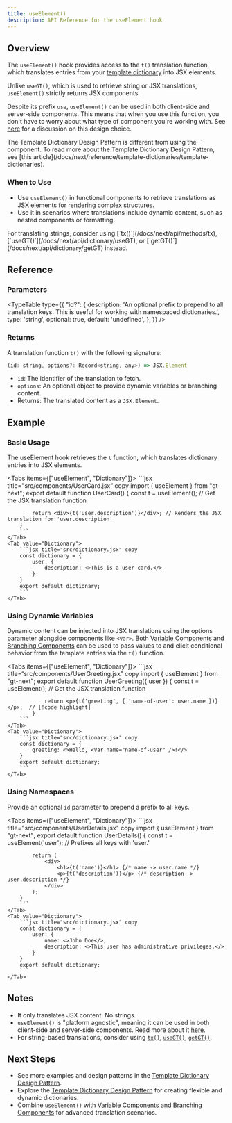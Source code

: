 ```yaml
---
title: useElement()
description: API Reference for the useElement hook
---
```


## Overview

The `useElement()` hook provides access to the `t()` translation function, which translates entries from your [template dictionary](/docs/next/reference/template-dictionaries/template-dictionaries) into JSX elements.

Unlike `useGT()`, which is used to retrieve string or JSX translations, `useElement()` strictly returns JSX components.

Despite its prefix `use`, `useElement()` can be used in both client-side and server-side components.
This means that when you use this function, you don't have to worry about what type of component you're working with.
See [here](/docs/next/discussion/useElement) for a discussion on this design choice.

<Callout>
    The Template Dictionary Design Pattern is different from using the `<T>` component.
    To read more about the Template Dictionary Design Pattern, see [this article](/docs/next/reference/template-dictionaries/template-dictionaries).
</Callout>


### When to Use

- Use `useElement()` in functional components to retrieve translations as JSX elements for rendering complex structures.
- Use it in scenarios where translations include dynamic content, such as nested components or formatting.

<Callout>
For translating strings, consider using [`tx()`](/docs/next/api/methods/tx), [`useGT()`](/docs/next/api/dictionary/useGT), or [`getGT()`](/docs/next/api/dictionary/getGT) instead.
</Callout>

## Reference

### Parameters

<TypeTable
  type={{
    "id?": {
        description:
            'An optional prefix to prepend to all translation keys. This is useful for working with namespaced dictionaries.',
        type: 'string',
        optional: true,
        default: 'undefined',
    },
  }}
/>

### Returns

A translation function `t()` with the following signature:

```jsx
(id: string, options?: Record<string, any>) => JSX.Element
```

* `id`: The identifier of the translation to fetch.
* `options`: An optional object to provide dynamic variables or branching content.
* Returns: The translated content as a `JSX.Element`.

## Example

### Basic Usage

The useElement hook retrieves the `t` function, which translates dictionary entries into JSX elements.

<Tabs items={["useElement", "Dictionary"]}>
    <Tab value="useElement">
        ```jsx title="src/components/UserCard.jsx” copy
        import { useElement } from "gt-next";
        export default function UserCard() {
            const t = useElement(); // Get the JSX translation function

            return <div>{t('user.description')}</div>; // Renders the JSX translation for 'user.description'
        }
        ```
    </Tab>
    <Tab value="Dictionary">
        ```jsx title="src/dictionary.jsx" copy
        const dictionary = {
            user: {
                description: <>This is a user card.</>
            }
        }
        export default dictionary;
        ```
    </Tab>
</Tabs>


### Using Dynamic Variables

Dynamic content can be injected into JSX translations using the options parameter alongside components like `<Var>`.
Both [Variable Components](/docs/next/reference/template-dictionaries/variable-components)
and [Branching Components](/docs/next/reference/template-dictionaries/branching-components)
can be used to pass values to and elicit conditional behavior from the template entries via the `t()` function.

<Tabs items={["useElement", "Dictionary"]}>
    <Tab value="useElement">
        ```jsx title=“src/components/UserGreeting.jsx” copy
        import { useElement } from "gt-next";
            export default function UserGreeting({ user }) {
                const t = useElement(); // Get the JSX translation function

                return <p>{t('greeting', { 'name-of-user': user.name })}</p>;  // [!code highlight]
            }
        ```
    </Tab>
    <Tab value="Dictionary">
        ```jsx title="src/dictionary.jsx" copy
        const dictionary = {
            greeting: <>Hello, <Var name="name-of-user" />!</>
        }
        export default dictionary;
        ```
    </Tab>
</Tabs>

### Using Namespaces

Provide an optional `id` parameter to prepend a prefix to all keys.

<Tabs items={["useElement", "Dictionary"]}>
    <Tab value="useElement">
        ```jsx title="src/components/UserDetails.jsx" copy
        import { useElement } from "gt-next";
        export default function UserDetails() {
            const t = useElement('user'); // Prefixes all keys with 'user.'

            return (
                <div>
                    <h1>{t('name')}</h1> {/* name -> user.name */}
                    <p>{t('description')}</p> {/* description -> user.description */}
                </div>
            );
        }
        ```
    </Tab>
    <Tab value="Dictionary">
        ```jsx title="src/dictionary.jsx" copy
        const dictionary = {
            user: {
                name: <>John Doe</>,
                description: <>This user has administrative privileges.</>
            }
        }
        export default dictionary;
        ```
    </Tab>
</Tabs>


## Notes
 * It only translates JSX content. No strings.
 * `useElement()` is "platform agnostic", meaning it can be used in both client-side and server-side components. Read more about it [here](/docs/next/discussion/useElement).
 * For string-based translations, consider using [`tx()`](/docs/next/api/methods/tx), [`useGT()`](/docs/next/api/dictionary/useGT), [`getGT()`](/docs/next/api/dictionary/getGT).

## Next Steps
 * See more examples and design patterns in the [Template Dictionary Design Pattern](/docs/next/reference/template-dictionaries/template-dictionaries).
 * Explore the [Template Dictionary Design Pattern](/docs/next/reference/template-dictionaries/template-dictionaries) for creating flexible and dynamic dictionaries.
 * Combine `useElement()` with [Variable Components]((/docs/next/reference/template-dictionaries/variable-components)) and [Branching Components]((/docs/next/reference/template-dictionaries/branching-components)) for advanced translation scenarios.